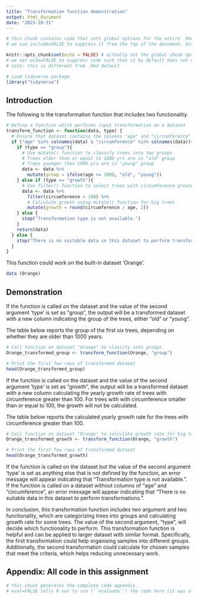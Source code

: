 ```yaml
---
title: "Transformation function demonstration"
output: html_document
date: "2023-10-31"
---
```


```r
# this chunk contains code that sets global options for the entire .Rmd. 
# we use include=FALSE to suppress it from the top of the document, but it will still appear in the appendix. 

knitr::opts_chunk$set(echo = FALSE) # actually set the global chunk options. 
# we set echo=FALSE to suppress code such that it by default does not appear throughout the document. 
# note: this is different from .Rmd default
```

```r
# Load tidyverse package
library("tidyverse")
```

## Introduction
The following is the transformation function that includes two functionality. 

```r
# Define a function which performs input transformation on a dataset
transform_function <- function(data, type) {
  # Ensure that dataset contains the columns "age" and "circumference"
  if ("age" %in% colnames(data) & "circumference" %in% colnames(data)){
    if (type == "group"){
      # Use mutate() function to classify trees into two groups
      # Trees elder than or equal to 1000 yrs are in "old" group
      # Trees younger than 1000 yrs are in "young" group
      data <- data %>%
        mutate(group = ifelse(age >= 1000, "old", "young"))
    } else if (type == "growth"){
      # Use filter() function to select trees with circumference greater than 100
      data <- data %>%
        filter(circumference > 100) %>%
        # Calculate growth using mutate() function for big trees
        mutate(growth = round(circumference / age, 2))
    } else {
      stop("Transformation type is not available.")
    }
    return(data)
  } else {
    stop("There is no suitable data in this dataset to perform transformations.")
  }
}
```

This function could work on the built-in dataset 'Orange'.
```r
data (Orange)
```

## Demonstration
If the function is called on the dataset and the value of the second argument 'type' is set as "group", the output will be a transformed dataset with a new column indicating the group of the trees, either "old" or "young".

The table below reports the group of the first six trees, depending on whether they are older than 1000 years. 
```r
# Call function on dataset "Orange" to classify into groups
Orange_transformed_group <- transform_function(Orange, "group")

# Print the first few rows of transformed dataset
head(Orange_transformed_group)
```

If the function is called on the dataset and the value of the second argument 'type' is set as "growth", the output will be a transformed dataset with a new column calculating the yearly growth rate of trees with circumference greater than 100. For trees with with circumference smaller than or equal to 100, the growth will not be calculated.

The table below reports the calculated yearly growth rate for the trees with circumference greater than 100. 
```r
# Call function on dataset "Orange" to calculate growth rate for big trees
Orange_transformed_growth <- transform_function(Orange, "growth")

# Print the first few rows of transformed dataset
head(Orange_transformed_growth)
```

If the function is called on the dataset but the value of the second argument 'type' is set as anything else that is not defined by the function, an error message will appear indicating that "Transformation type is not available.".
If the function is called on a dataset without columns of "age" and "circumference", an error message will appear indicating that "There is no suitable data in this dataset to perform transformations.".

In conclusion, this transformation function includes two argument and two functionality, which are categorizing trees into groups and calculating growth rate for some trees. The value of the second argument, "type", will decide which functionality to perform. 
This transformation function is helpful and can be applied to larger dataset with similar format. Specifically, the first transformation could help organising samples into different groups. Additionally, the second transformation could calculate for chosen samples that meet the criteria, which helps reducing unnecessary work. 

## Appendix: All code in this assignment

```r
# this chunk generates the complete code appendix. 
# eval=FALSE tells R not to run (``evaluate'') the code here (it was already run before).
```
